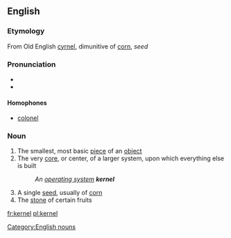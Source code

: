 {{wikipedia}}
==English==
===Etymology===
From Old English [[cyrnel]], dimunitive of [[corn]], ''seed''

===Pronunciation===
*{{IPA|/ˈkɜːnəl/ (''UK'') ''or'' /ˈkɝnəl/ (''US'')}}
*{{SAMPA|/"k3:n@l/</tt> (''UK'') ''or'' <tt>/"k3`n@l/</tt> (''US'')<tt>}}

====Homophones====
*[[colonel]]

===Noun===
#The smallest, most basic [[piece]] of an [[object]]
#The very [[core]], or center, of a larger system, upon which everything else is built
#:''An [[operating system]] '''kernel'''''
#A single [[seed]], usually of [[corn]]
#The [[stone]] of certain fruits

[[Category:English nouns]]

[[fr:kernel]]
[[pl:kernel]]